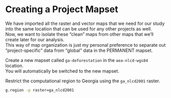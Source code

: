 # Creating a Project Mapset {.unnumbered #sec-creating-a-project-mapset}

We have imported all the raster and vector maps that we need for our study into the same location that can be used for any other projects as well.  
Now, we want to isolate these "clean" maps from other maps that we’ll create later for our analysis.  
This way of map organization is just my personal preference to separate out "project-specific" data from "global" data in the PERMANENT mapset.  

Create a new mapset called `ga-deforestation` in the `aea-nlcd-wgs84` location.  
You will automatically be switched to the new mapset.

Restrict the computational region to Georgia using the `ga_nlcd2001` raster.

```bash
g.region -p raster=ga_nlcd2001
```